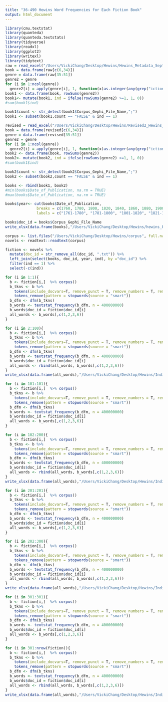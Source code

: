 ```yaml
---
title: "36-490 Hewins Word Frequencies for Each Fiction Book"
output: html_document
---
```


```r
library(cmu.textstat)
library(quanteda)
library(quanteda.textstats)
library(tidyverse)
library(readxl)
library(ggplot2)
library(writexl)
library(tidytext)
raw = read_excel("/Users/VickiChang/Desktop/Hewins/Hewins_Metadata_Sept12021.xlsx")
book = data.frame(raw[c(6,34)])
genre = data.frame(raw[35:51])
genre2 = genre
for (i in 1:ncol(genre))
  genre2[i] = apply(genre[i], 1, function(x)as.integer(any(grep("iction",x))))
book1 <- data.frame(book, rowSums(genre2))
book1<- mutate(book1, ind = ifelse(rowSums(genre2) >=1, 1, 0))
#sum(book1$ind)

book1$count <- str_detect(book1$Corpus_Gephi_File_Name,";")
book1 <- subset(book1,count == "FALSE" & ind == 1)
```

```r
revised = read_excel("/Users/VickiChang/Desktop/Hewins/Revised2_Hewins_Metadata_Sept12021.xlsx")
book = data.frame(revised[c(6,34)])
genre = data.frame(revised[35:51])
genre2 = genre
for (i in 1:ncol(genre))
  genre2[i] = apply(genre[i], 1, function(x)as.integer(any(grep("iction",x))))
book2 <- data.frame(book, rowSums(genre2))
book2<- mutate(book2, ind = ifelse(rowSums(genre2) >=1, 1, 0))
#sum(book1$ind)

book2$count <- str_detect(book2$Corpus_Gephi_File_Name,";")
book2 <- subset(book2,count == "FALSE" & ind == 1)
```

```r
books <- rbind(book1, book2)
#min(books$Date_of_Publication, na.rm = TRUE)
#max(books$Date_of_Publication, na.rm = TRUE)

books$year<- cut(books$Date_of_Publication, 
              breaks = c(1760, 1780, 1800, 1820, 1840, 1860, 1880, 1900, 1920, 1940, 1960), 
              labels = c("1761-1780", "1781-1800", "1801-1820", "1821-1840", "1841-1860", "1861-1880", "1881-1900", "1901-1920", "1921-1940", "1941-1960"))

books$doc_id = books$Corpus_Gephi_File_Name
write_xlsx(data.frame(books),"/Users/VickiChang/Desktop/Hewins/hewins_books.xlsx")
```

```r
corpus <- list.files("/Users/VickiChang/Desktop/Hewins/corpus", full.names = T)
novels <- readtext::readtext(corpus)

fiction <- novels %>%
  mutate(doc_id = str_remove_all(doc_id, ".txt")) %>% 
  left_join(select(books, doc_id, year, ind), by ="doc_id") %>% 
  filter(ind == 1) %>% 
  select(-c(ind))
```

```r
for (i in 1:1){
  b <- fiction[i,]  %>% corpus()
  b_tkns <- b %>%
    tokens(include_docvars=T, remove_punct = T, remove_numbers = T, remove_symbols = T, what = "word") %>%
    tokens_remove(pattern = stopwords(source = "smart"))
  b_dfm <- dfm(b_tkns)
  b_words <- textstat_frequency(b_dfm, n = 400000000)
  b_words$doc_id = fiction$doc_id[i]
  all_words <- b_words[,c(1,2,3,6)]
}

for (i in 2:100){
  b <- fiction[i,]  %>% corpus()
  b_tkns <- b %>%
    tokens(include_docvars=T, remove_punct = T, remove_numbers = T, remove_symbols = T, what = "word") %>%
    tokens_remove(pattern = stopwords(source = "smart"))
  b_dfm <- dfm(b_tkns)
  b_words <- textstat_frequency(b_dfm, n = 400000000)
  b_words$doc_id = fiction$doc_id[i]
  all_words <- rbind(all_words, b_words[,c(1,2,3,6)])
}
write_xlsx(data.frame(all_words),"/Users/VickiChang/Desktop/Hewins/Individual Books/all_words1.xlsx")
```

```r
for (i in 101:101){
  b <- fiction[i,]  %>% corpus()
  b_tkns <- b %>%
    tokens(include_docvars=T, remove_punct = T, remove_numbers = T, remove_symbols = T, what = "word") %>%
    tokens_remove(pattern = stopwords(source = "smart"))
  b_dfm <- dfm(b_tkns)
  b_words <- textstat_frequency(b_dfm, n = 400000000)
  b_words$doc_id = fiction$doc_id[i]
  all_words <- b_words[,c(1,2,3,6)]
}

for (i in 102:200){
  b <- fiction[i,]  %>% corpus()
  b_tkns <- b %>%
    tokens(include_docvars=T, remove_punct = T, remove_numbers = T, remove_symbols = T, what = "word") %>%
    tokens_remove(pattern = stopwords(source = "smart"))
  b_dfm <- dfm(b_tkns)
  b_words <- textstat_frequency(b_dfm, n = 400000000)
  b_words$doc_id = fiction$doc_id[i]
  all_words <- rbind(all_words, b_words[,c(1,2,3,6)])
}
write_xlsx(data.frame(all_words),"/Users/VickiChang/Desktop/Hewins/Individual Books/all_words2.xlsx")
```

```r
for (i in 201:201){
  b <- fiction[i,]  %>% corpus()
  b_tkns <- b %>%
    tokens(include_docvars=T, remove_punct = T, remove_numbers = T, remove_symbols = T, what = "word") %>%
    tokens_remove(pattern = stopwords(source = "smart"))
  b_dfm <- dfm(b_tkns)
  b_words <- textstat_frequency(b_dfm, n = 400000000)
  b_words$doc_id = fiction$doc_id[i]
  all_words <- b_words[,c(1,2,3,6)]
}

for (i in 202:300){
  b <- fiction[i,]  %>% corpus()
  b_tkns <- b %>%
    tokens(include_docvars=T, remove_punct = T, remove_numbers = T, remove_symbols = T, what = "word") %>%
    tokens_remove(pattern = stopwords(source = "smart"))
  b_dfm <- dfm(b_tkns)
  b_words <- textstat_frequency(b_dfm, n = 400000000)
  b_words$doc_id = fiction$doc_id[i]
  all_words <- rbind(all_words, b_words[,c(1,2,3,6)])
}
write_xlsx(data.frame(all_words),"/Users/VickiChang/Desktop/Hewins/Individual Books/all_words3.xlsx")
```

```r
for (i in 301:301){
  b <- fiction[i,]  %>% corpus()
  b_tkns <- b %>%
    tokens(include_docvars=T, remove_punct = T, remove_numbers = T, remove_symbols = T, what = "word") %>%
    tokens_remove(pattern = stopwords(source = "smart"))
  b_dfm <- dfm(b_tkns)
  b_words <- textstat_frequency(b_dfm, n = 400000000)
  b_words$doc_id = fiction$doc_id[i]
  all_words <- b_words[,c(1,2,3,6)]
}

for (i in 301:nrow(fiction)){
  b <- fiction[i,]  %>% corpus()
  b_tkns <- b %>%
    tokens(include_docvars=T, remove_punct = T, remove_numbers = T, remove_symbols = T, what = "word") %>%
    tokens_remove(pattern = stopwords(source = "smart"))
  b_dfm <- dfm(b_tkns)
  b_words <- textstat_frequency(b_dfm, n = 400000000)
  b_words$doc_id = fiction$doc_id[i]
  all_words <- rbind(all_words, b_words[,c(1,2,3,6)])
}
write_xlsx(data.frame(all_words),"/Users/VickiChang/Desktop/Hewins/Individual Books/all_words4.xlsx")
```
